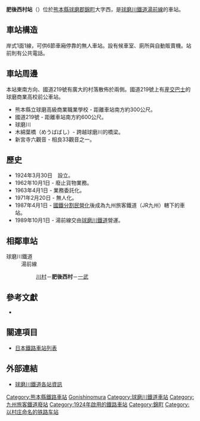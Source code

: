 {{NoteTA|1 = zh:肥後西村站; zh-cn:肥后西村站; zh-tw:肥後西村車站; zh-hk:肥後西村站; }}
{{日本車站資訊
|公司色 = skyblue
|文字色 = 
|站名 = 肥後西村站
|圖片 = Higo-nishinomura station 1.jpg
|pxl = 
|圖片說明 = 
|日文原名 = 肥後西村
|平假名 = ひごにしのむら
|羅馬拼音 = Higonishinomura
|副站名 = 
|前一站 = [[川村車站_(熊本縣)|川村]]
|前一站距離 = 1.4
|後一站距離 = 3.4
|後一站 = [[一武站|一武]]
|電報略號 = 
|車站編號 = 
|停站路線數 = 
|所屬公司 = [[球磨川鐵道|球磨川鐵道]]
|所屬路線 = [[湯前線|湯前線]]
|距離 = 5.8
|起點站 = [[人吉站|人吉溫泉]]
|所在地 = [[熊本縣|熊本縣]][[球磨郡|球磨郡]][[錦町|錦町]]大字西209-5
|車站構造 = 地面站
|月台配置 = 1面1線
|啟用年月日 = 1924年3月30日
|廢站年月日 = 
|乘客人數 = 
|上下車人次 = 
|統計年度 = 
|轉車 = 
|備註 = 
|全寬備註 = 
}}
{{右|
[[File:Higonishinomura_eki_1.jpg|thumb]]
[[File:Higo-nishinomura_station_front_1.jpg|thumb]]
}}
'''肥後西村站'''（{{jpn|j=肥後西村駅|hg=ひごにしのむらえき|rm=Higo-nishinomura eki|f=y}}）位於[[熊本縣|熊本縣]][[球磨郡|球磨郡]][[錦町|錦町]]大字西，是[[球磨川鐵道|球磨川鐵道]][[湯前線|湯前線]]的車站。

== 車站構造 ==
岸式1面1線，可供6節車廂停靠的無人車站。設有候車室、廁所與自動販賣機。站前則有公共電話。

== 車站周邊 ==
本站東南方向、國道219號有廣大的村落散佈於兩側。國道219號上有[[九州産業交通|産交巴士]]的球磨商業高校前公車站。
*熊本縣立球磨高級商業職業學校 - 距離車站南方約300公尺。
*國道219號 - 距離車站南方約600公尺。
*球磨川
*木綿葉橋（めうばばし）- 跨越球磨川的橋梁。
*新宮寺六觀音 - 相良33觀音之一。

== 歷史 == 
*1924年3月30日　設立。
*1962年10月1日 - 廢止貨物業務。
*1963年4月1日 - 業務委託化。
*1971年2月20日 - 無人化。
*1987年4月1日 - [[國鐵分割民營化|國鐵分割民營化]]後成為九州旅客鐵道（JR九州）轄下的車站。
*1989年10月1日 - 湯前線交由[[球磨川鐵道|球磨川鐵道]]營運。

== 相鄰車站==
;球磨川鐵道
:湯前線
::[[川村站_(熊本縣)|川村]]－'''肥後西村'''－[[一武站|一武]]
==參考文獻==
*{{cite book
  | author = 今尾惠介
  | title = {{lang|ja|日本鉄道旅行地図帳 12号・九州}}
  | publisher = 新潮社
  | series = {{lang|ja|日本鉄道旅行地図帳}}
  | year = 2008
  | isbn = 978-4-10-790030-2
}}

== 關連項目 ==
*[[日本鐵路車站列表|日本鐵路車站列表]]

== 外部連結 ==
* [https://www.kumagawa-rail.com/%E9%81%8B%E8%A1%8C%E6%83%85%E5%A0%B1-service-info/%E5%90%84%E9%A7%85%E6%A1%88%E5%86%85-sta-introduction/ 球磨川鐵道各站資訊] {{Wayback|url=https://www.kumagawa-rail.com/%E9%81%8B%E8%A1%8C%E6%83%85%E5%A0%B1-service-info/%E5%90%84%E9%A7%85%E6%A1%88%E5%86%85-sta-introduction/ |date=20200708085156 }}{{ja}}

{{湯前線}}

{{DEFAULTSORT:Higo-nishinomura}}
[[Category:熊本縣鐵路車站|Category:熊本縣鐵路車站]]
[[Category:日本鐵路車站_Hi|Gonishinomura]]
[[Category:球磨川鐵道車站|Category:球磨川鐵道車站]]
[[Category:九州旅客鐵道廢站|Category:九州旅客鐵道廢站]]
[[Category:1924年啟用的鐵路車站|Category:1924年啟用的鐵路車站]]
[[Category:錦町|Category:錦町]]
[[Category:以村庄命名的铁路车站|Category:以村庄命名的铁路车站]]